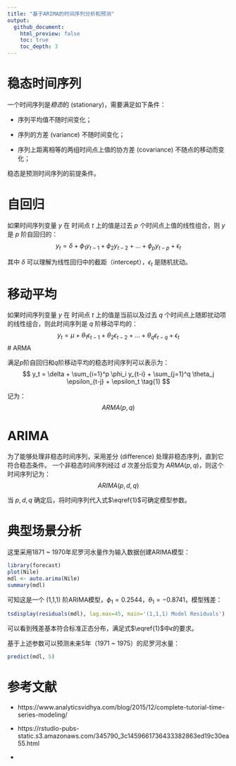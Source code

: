 ```yaml
---
title: "基于ARIMA的时间序列分析和预测"
output:
  github_document:
    html_preview: false
    toc: true
    toc_depth: 3
---
```


# 稳态时间序列

一个时间序列是*稳态*的 (stationary)，需要满足如下条件：

* 序列平均值不随时间变化；

* 序列的方差 (variance) 不随时间变化；

* 序列上距离相等的两组时间点上值的协方差 (covariance) 不随点的移动而变化；

稳态是预测时间序列的前提条件。

# 自回归

如果时间序列变量 $y$ 在 时间点 $t$ 上的值是过去 $p$ 个时间点上值的线性组合，则 $y$ 是 $p$ 阶自回归的：
$$
y_t = \delta + \phi_1 y_{t-1} + \phi_2 y_{t-2} + \dots + \phi_p y_{t-p} + \epsilon_t
$$

其中 $\delta$ 可以理解为线性回归中的截距（intercept），$\epsilon_t$ 是随机扰动。

# 移动平均

如果时间序列变量 $y$ 在 时间点 $t$ 上的值是当前以及过去 $q$ 个时间点上随即扰动项的线性组合，则此时间序列是 $q$ 阶移动平均的：
$$
y_t = \mu + \theta_1 \epsilon_{t-1} + \theta_2 \epsilon_{t-2} + \dots + \theta_q \epsilon_{t-q} + \epsilon_t
$$
# ARMA

满足$p$阶自回归和$q$阶移动平均的稳态时间序列可以表示为：
$$
y_t = \delta + \sum_{i=1}^p \phi_i y_{t-i} + \sum_{j=1}^q \theta_j \epsilon_{t-j} + \epsilon_t \tag{1}
$$

记为：
$$
ARMA(p, q)
$$

# ARIMA

为了能够处理非稳态时间序列，采用差分 (difference) 处理非稳态序列，直到它符合稳态条件。
一个非稳态时间序列经过 $d$ 次差分后变为 $ARMA(p, q)$，则这个时间序列记为：
$$
ARIMA(p, d, q)
$$

当 $p, d, q$ 确定后，将时间序列代入式$\eqref{1}$可确定模型参数。

# 典型场景分析

这里采用1871 ~ 1970年尼罗河水量作为输入数据创建ARIMA模型：

```r
library(forecast)
plot(Nile)
mdl <- auto.arima(Nile)
summary(mdl)
```

可知这是一个 (1,1,1) 阶ARIMA模型，$\phi_1 = 0.2544$，$\theta_1 = -0.8741$，模型残差：
```r
tsdisplay(residuals(mdl), lag.max=45, main='(1,1,1) Model Residuals')
```

可以看到残差基本符合标准正态分布，满足式$\eqref{1}$中$\epsilon$的要求。

基于上述参数可以预测未来5年（1971 ~ 1975）的尼罗河水量：
```r
predict(mdl, 5)
```


# 参考文献

* https://www.analyticsvidhya.com/blog/2015/12/complete-tutorial-time-series-modeling/

* https://rstudio-pubs-static.s3.amazonaws.com/345790_3c1459661736433382863ed19c30ea55.html

* 